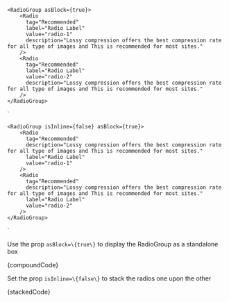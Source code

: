 
    <RadioGroup asBlock={true}>
        <Radio 
          tag="Recommended" 
          label="Radio Label" 
          value="radio-1"
          description="Lossy compression offers the best compression rate for all type of images and This is recommended for most sites." 
        />
        <Radio 
          tag="Recommended"
          label="Radio Label" 
          value="radio-2" 
          description="Lossy compression offers the best compression rate for all type of images and This is recommended for most sites."  
        />
    </RadioGroup>
`

    <RadioGroup isInline={false} asBlock={true}>
        <Radio 
          tag="Recommended" 
          description="Lossy compression offers the best compression rate for all type of images and This is recommended for most sites." 
          label="Radio Label" 
          value="radio-1" 
        />
        <Radio 
          tag="Recommended" 
          description="Lossy compression offers the best compression rate for all type of images and This is recommended for most sites."  
          label="Radio Label" 
          value="radio-2" 
        />
    </RadioGroup>
`

<Section
	title="Compound Radios"
	border={true}
	style={{ paddingRight: 0, paddingLeft: 0 }}
>
    <p>Use the prop <Code small={true}>asBlock=\{true\}</Code> to display the RadioGroup as a standalone box</p>
    <Preview wrapper={true}>
    	<RadioGroup asBlock={true}>
    		<Radio 
          tag="Recommended" 
          label="Radio Label" 
          value="radio-1"
          description="Lossy compression offers the best compression rate for all type of images and This is recommended for most sites." 
        />
    		<Radio 
          tag="Recommended"
          label="Radio Label" 
          value="radio-2" 
          description="Lossy compression offers the best compression rate for all type of images and This is recommended for most sites."  
        />
    	</RadioGroup>
    </Preview>
    <Snippet language="js">{compoundCode}</Snippet>
</Section>

<Section
	title="Stacked"
	border={true}
	style={{ paddingRight: 0, paddingLeft: 0 }}
>
    <p>Set the prop <Code small={true}>isInline=\{false\}</Code> to stack the radios one upon the other</p>
    <Preview wrapper={true}>
    	<RadioGroup isInline={false} asBlock={true}>
    		<Radio 
          tag="Recommended" 
          description="Lossy compression offers the best compression rate for all type of images and This is recommended for most sites." 
          label="Radio Label" 
          value="radio-1" 
        />
    		<Radio 
          tag="Recommended" 
          description="Lossy compression offers the best compression rate for all type of images and This is recommended for most sites."  
          label="Radio Label" 
          value="radio-2" 
        />
    	</RadioGroup>
    </Preview>
    <Snippet language="js">{stackedCode}</Snippet>
</Section>
